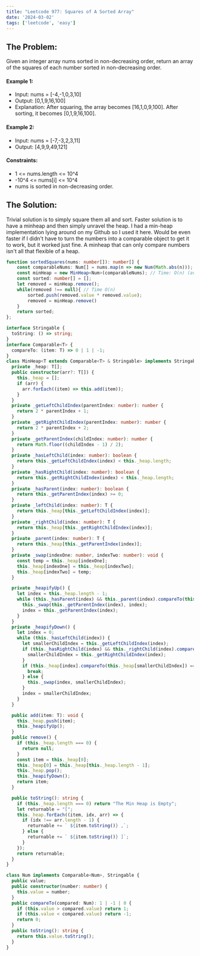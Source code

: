 ```yaml
---
title: "Leetcode 977: Squares of A Sorted Array"
date: '2024-03-02'
tags: ['leetcode', 'easy']
---
```


## The Problem:

Given an integer array nums sorted in non-decreasing order, return an array of the squares of each number sorted in non-decreasing order.

#### Example 1:
- Input: nums = [-4,-1,0,3,10]
- Output: [0,1,9,16,100]
- Explanation: After squaring, the array becomes [16,1,0,9,100]. After sorting, it becomes [0,1,9,16,100].
#### Example 2:
- Input: nums = [-7,-3,2,3,11]
- Output: [4,9,9,49,121]
#### Constraints:
- 1 \<= nums.length \<= 10\^4
- \-10\^4 \<= nums[i] \<= 10\^4
- nums is sorted in non-decreasing order.

## The Solution:

Trivial solution is to simply square them all and sort. Faster solution is to have a minheap and then simply unravel the heap. I had a min-heap implementation lying around on my Github so I used it here. Would be even faster if I didn't have to turn the numbers into a comparable object to get it to work, but it worked just fine. A minheap that can only compare numbers isn't all that flexible of a heap.

```ts
function sortedSquares(nums: number[]): number[] {
    const comparableNums: Num[] = nums.map(n => new Num(Math.abs(n))); // Time: O(n), Space O(n);
    const minHeap = new MinHeap<Num>(comparableNums); // Time: O(n) (average), Space O(n)
    const sorted: number[] = [];
    let removed = minHeap.remove();
    while(removed !== null){ // Time O(n)
        sorted.push(removed.value * removed.value);
        removed = minHeap.remove()
    }
    return sorted;
};

interface Stringable {
  toString: () => string;
}
interface Comparable<T> {
  compareTo: (item: T) => 0 | 1 | -1;
}
class MinHeap<T extends Comparable<T> & Stringable> implements Stringable {
  private _heap: T[];
  public constructor(arr?: T[]) {
    this._heap = [];
    if (arr) {
      arr.forEach((item) => this.add(item));
    }
  }
  private _getLeftChildIndex(parentIndex: number): number {
    return 2 * parentIndex + 1;
  }
  private _getRightChildIndex(parentIndex: number): number {
    return 2 * parentIndex + 2;
  }
  private _getParentIndex(childIndex: number): number {
    return Math.floor((childIndex - 1) / 2);
  }
  private _hasLeftChild(index: number): boolean {
    return this._getLeftChildIndex(index) < this._heap.length;
  }
  private _hasRightChild(index: number): boolean {
    return this._getRightChildIndex(index) < this._heap.length;
  }
  private _hasParent(index: number): boolean {
    return this._getParentIndex(index) >= 0;
  }
  private _leftChild(index: number): T {
    return this._heap[this._getLeftChildIndex(index)];
  }
  private _rightChild(index: number): T {
    return this._heap[this._getRightChildIndex(index)];
  }
  private _parent(index: number): T {
    return this._heap[this._getParentIndex(index)];
  }
  private _swap(indexOne: number, indexTwo: number): void {
    const temp = this._heap[indexOne];
    this._heap[indexOne] = this._heap[indexTwo];
    this._heap[indexTwo] = temp;
  }

  private _heapifyUp() {
    let index = this._heap.length - 1;
    while (this._hasParent(index) && this._parent(index).compareTo(this._heap[index]) === 1) {
      this._swap(this._getParentIndex(index), index);
      index = this._getParentIndex(index);
    }
  }
  private _heapifyDown() {
    let index = 0;
    while (this._hasLeftChild(index)) {
      let smallerChildIndex = this._getLeftChildIndex(index);
      if (this._hasRightChild(index) && this._rightChild(index).compareTo(this._leftChild(index)) === -1) {
        smallerChildIndex = this._getRightChildIndex(index);
      }
      if (this._heap[index].compareTo(this._heap[smallerChildIndex]) === -1) {
        break;
      } else {
        this._swap(index, smallerChildIndex);
      }
      index = smallerChildIndex;
    }
  }

  public add(item: T): void {
    this._heap.push(item);
    this._heapifyUp();
  }
  public remove() {
    if (this._heap.length === 0) {
      return null;
    }
    const item = this._heap[0];
    this._heap[0] = this._heap[this._heap.length - 1];
    this._heap.pop();
    this._heapifyDown();
    return item;
  }

  public toString(): string {
    if (this._heap.length === 0) return "The Min Heap is Empty";
    let returnable = "[";
    this._heap.forEach((item, idx, arr) => {
      if (idx !== arr.length - 1) {
        returnable += ` ${item.toString()} ,`;
      } else {
        returnable += ` ${item.toString()} ]`;
      }
    });
    return returnable;
  }
}

class Num implements Comparable<Num>, Stringable {
  public value;
  public constructor(number: number) {
    this.value = number;
  }
  public compareTo(compared: Num): 1 | -1 | 0 {
    if (this.value > compared.value) return 1;
    if (this.value < compared.value) return -1;
    return 0;
  }
  public toString(): string {
    return this.value.toString();
  }
}
```